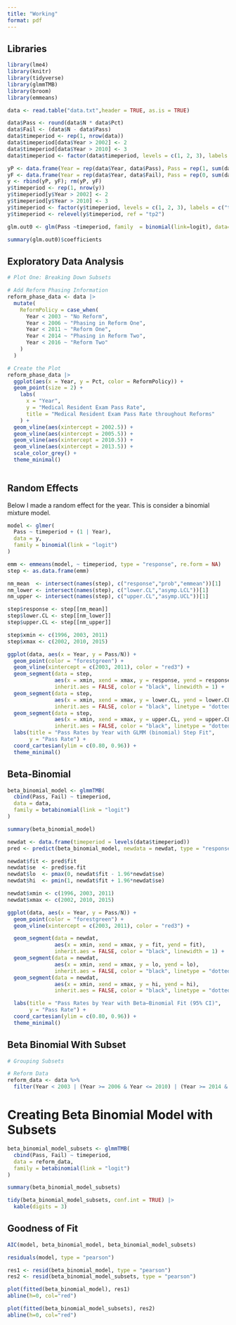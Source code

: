 ```yaml
---
title: "Working"
format: pdf
---
```


## Libraries

```r
library(lme4)
library(knitr)
library(tidyverse)
library(glmmTMB)
library(broom)
library(emmeans)
```


```r
data <- read.table("data.txt",header = TRUE, as.is = TRUE)
```


```r
data$Pass <- round(data$N * data$Pct)
data$Fail <- (data$N - data$Pass)
data$timeperiod <- rep(1, nrow(data))
data$timeperiod[data$Year > 2002] <- 2
data$timeperiod[data$Year > 2010] <- 3
data$timeperiod <- factor(data$timeperiod, levels = c(1, 2, 3), labels = c("tp1", "tp2", "tp3"))

```


```r
yP <- data.frame(Year = rep(data$Year, data$Pass), Pass = rep(1, sum(data$Pass)))
yF <- data.frame(Year = rep(data$Year, data$Fail), Pass = rep(0, sum(data$Fail)))
y <- rbind(yP, yF); rm(yP, yF)
y$timeperiod <- rep(1, nrow(y))
y$timeperiod[y$Year > 2002] <- 2
y$timeperiod[y$Year > 2010] <- 3
y$timeperiod <- factor(y$timeperiod, levels = c(1, 2, 3), labels = c("tp1", "tp2", "tp3"))
y$timeperiod <- relevel(y$timeperiod, ref = "tp2")

```


```r
glm.out0 <- glm(Pass ~timeperiod, family  = binomial(link=logit), data=y)

summary(glm.out0)$coefficients
```

## Exploratory Data Analysis
```r

# Plot One: Breaking Down Subsets 

# Add Reform Phasing Information
reform_phase_data <- data |>
  mutate(
    ReformPolicy = case_when(
      Year < 2003 ~ "No Reform",
      Year < 2006 ~ "Phasing in Reform One",
      Year < 2011 ~ "Reform One",
      Year < 2014 ~ "Phasing in Reform Two",
      Year < 2016 ~ "Reform Two"
    )
  ) 

# Create the Plot
reform_phase_data |>
  ggplot(aes(x = Year, y = Pct, color = ReformPolicy)) +
  geom_point(size = 2) +
    labs(
      x = "Year",
      y = "Medical Resident Exam Pass Rate",
      title = "Medical Resident Exam Pass Rate throughout Reforms"
    ) + 
  geom_vline(aes(xintercept = 2002.5)) + 
  geom_vline(aes(xintercept = 2005.5)) + 
  geom_vline(aes(xintercept = 2010.5)) +
  geom_vline(aes(xintercept = 2013.5)) +
  scale_color_grey() +
  theme_minimal()
    
```


## Random Effects
Below I made a random effect for the year. This is consider a binomial mixture model. 

```r
model <- glmer(
  Pass ~ timeperiod + (1 | Year),
  data = y,
  family = binomial(link = "logit")
)
```
```r
emm <- emmeans(model, ~ timeperiod, type = "response", re.form = NA)
step <- as.data.frame(emm)

nm_mean  <- intersect(names(step), c("response","prob","emmean"))[1]
nm_lower <- intersect(names(step), c("lower.CL","asymp.LCL"))[1]
nm_upper <- intersect(names(step), c("upper.CL","asymp.UCL"))[1]

step$response <- step[[nm_mean]]
step$lower.CL <- step[[nm_lower]]
step$upper.CL <- step[[nm_upper]]

step$xmin <- c(1996, 2003, 2011)
step$xmax <- c(2002, 2010, 2015)

ggplot(data, aes(x = Year, y = Pass/N)) +
  geom_point(color = "forestgreen") +
  geom_vline(xintercept = c(2003, 2011), color = "red3") +
  geom_segment(data = step,
               aes(x = xmin, xend = xmax, y = response, yend = response),
               inherit.aes = FALSE, color = "black", linewidth = 1) +
  geom_segment(data = step,
               aes(x = xmin, xend = xmax, y = lower.CL, yend = lower.CL),
               inherit.aes = FALSE, color = "black", linetype = "dotted") +
  geom_segment(data = step,
               aes(x = xmin, xend = xmax, y = upper.CL, yend = upper.CL),
               inherit.aes = FALSE, color = "black", linetype = "dotted") +
  labs(title = "Pass Rates by Year with GLMM (binomial) Step Fit",
       y = "Pass Rate") +
  coord_cartesian(ylim = c(0.80, 0.96)) +
  theme_minimal()
```








## Beta-Binomial

```r
beta_binomial_model <- glmmTMB(
  cbind(Pass, Fail) ~ timeperiod,
  data = data,
  family = betabinomial(link = "logit")
)

summary(beta_binomial_model)
```
```r
newdat <- data.frame(timeperiod = levels(data$timeperiod))
pred <- predict(beta_binomial_model, newdata = newdat, type = "response", se.fit = TRUE)

newdat$fit <- pred$fit
newdat$se  <- pred$se.fit
newdat$lo  <- pmax(0, newdat$fit - 1.96*newdat$se)
newdat$hi  <- pmin(1, newdat$fit + 1.96*newdat$se)

newdat$xmin <- c(1996, 2003, 2011)
newdat$xmax <- c(2002, 2010, 2015)

ggplot(data, aes(x = Year, y = Pass/N)) +
  geom_point(color = "forestgreen") +
  geom_vline(xintercept = c(2003, 2011), color = "red3") +

  geom_segment(data = newdat,
               aes(x = xmin, xend = xmax, y = fit, yend = fit),
               inherit.aes = FALSE, color = "black", linewidth = 1) +
  geom_segment(data = newdat,
               aes(x = xmin, xend = xmax, y = lo, yend = lo),
               inherit.aes = FALSE, color = "black", linetype = "dotted") +
  geom_segment(data = newdat,
               aes(x = xmin, xend = xmax, y = hi, yend = hi),
               inherit.aes = FALSE, color = "black", linetype = "dotted") +

  labs(title = "Pass Rates by Year with Beta–Binomial Fit (95% CI)",
       y = "Pass Rate") +
  coord_cartesian(ylim = c(0.80, 0.96)) +
  theme_minimal()
```

## Beta Binomial With Subset
```r
# Grouping Subsets

# Reform Data
reform_data <- data %>%
  filter(Year < 2003 | (Year >= 2006 & Year <= 2010) | (Year >= 2014 & Year <= 2015)) 
```

# Creating Beta Binomial Model with Subsets
```r
beta_binomial_model_subsets <- glmmTMB(
  cbind(Pass, Fail) ~ timeperiod,
  data = reform_data,
  family = betabinomial(link = "logit")
)

summary(beta_binomial_model_subsets)

tidy(beta_binomial_model_subsets, conf.int = TRUE) |>
  kable(digits = 3)
```


## Goodness of Fit


```r
AIC(model, beta_binomial_model, beta_binomial_model_subsets)

```



```r
residuals(model, type = "pearson")
```


```r

res1 <- resid(beta_binomial_model, type = "pearson")
res2 <- resid(beta_binomial_model_subsets, type = "pearson")

```

```r
plot(fitted(beta_binomial_model), res1)
abline(h=0, col="red")

plot(fitted(beta_binomial_model_subsets), res2)
abline(h=0, col="red")

```

